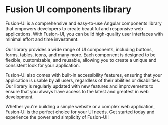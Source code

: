 
<Meta title="Introduction" />

# Fusion UI components library

Fusion-UI is a comprehensive and easy-to-use Angular components library that empowers developers to create beautiful and responsive web applications. With Fusion-UI, you can build high-quality user interfaces with minimal effort and time investment.

Our library provides a wide range of UI components, including buttons, forms, tables, icons, and many more. Each component is designed to be flexible, customizable, and reusable, allowing you to create a unique and consistent look for your application.

Fusion-UI also comes with built-in accessibility features, ensuring that your application is usable by all users, regardless of their abilities or disabilities. Our library is regularly updated with new features and improvements to ensure that you always have access to the latest and greatest in web development.

Whether you're building a simple website or a complex web application, Fusion-UI is the perfect choice for your UI needs. Get started today and experience the power and simplicity of Fusion-UI!
